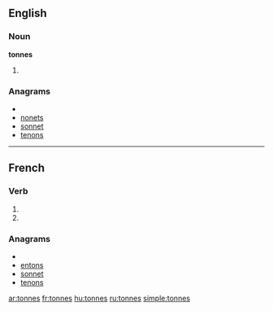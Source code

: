 {{also|tonnés}}
==English==

===Noun===
'''tonnes'''

# {{plural of|[[tonne]]}}

===Anagrams===
* {{alphagram|ennost}}
* [[nonets#English|nonets]]
* [[sonnet#English|sonnet]]
* [[tenons#English|tenons]]

----

==French==

===Verb===
{{fr-verb-form}}

# {{form of|[[second-person|Second-person]] [[singular]] [[present indicative]]|tonner|lang=French}}
# {{form of|Second-person singular [[present subjunctive]]|tonner |lang=French}}

===Anagrams===
* {{alphagram|ennost}}
* [[entons#French|entons]]
* [[sonnet#French|sonnet]]
* [[tenons#French|tenons]]

[[ar:tonnes]]
[[fr:tonnes]]
[[hu:tonnes]]
[[ru:tonnes]]
[[simple:tonnes]]
